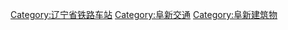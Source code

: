 [[Category:辽宁省铁路车站|Category:辽宁省铁路车站]]
[[Category:阜新交通|Category:阜新交通]]
[[Category:阜新建筑物|Category:阜新建筑物]]